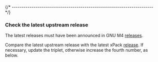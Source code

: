 

{/* ------------------------------------------------------------------------ */}

### Check the latest upstream release

The latest releases must have been announced in
GNU M4 [releases](https://ftp.gnu.org/gnu/m4/).

Compare the latest upstream release with the latest xPack
[release](https://github.com/xpack-dev-tools/m4-xpack/releases/).
If necessary, update the triplet, otherwise increase the fourth number,
as below.

